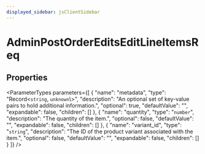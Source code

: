 ```yaml
---
displayed_sidebar: jsClientSidebar
---
```



# AdminPostOrderEditsEditLineItemsReq

## Properties

<ParameterTypes parameters={[
  {
    "name": "metadata",
    "type": "Record<`string`, `unknown`\\>",
    "description": "An optional set of key-value pairs to hold additional information.",
    "optional": true,
    "defaultValue": "",
    "expandable": false,
    "children": []
  },
  {
    "name": "quantity",
    "type": "`number`",
    "description": "The quantity of the item.",
    "optional": false,
    "defaultValue": "",
    "expandable": false,
    "children": []
  },
  {
    "name": "variant_id",
    "type": "`string`",
    "description": "The ID of the product variant associated with the item.",
    "optional": false,
    "defaultValue": "",
    "expandable": false,
    "children": []
  }
]} />
